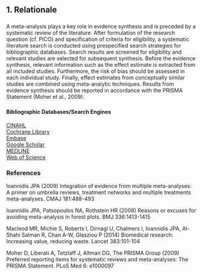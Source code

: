 ## **1. Relationale**
###
A meta-analysis plays a key role in evidence synthesis and is preceded by a systematic review of the literature. After formulation of the research question (cf. PICO) and specification of criteria for eligibility, a systematic literature search is conducted using prespecified search strategies for bibliographic databases. Search results are screened for eligibility and relevant studies are selected for subsequent synthesis. Before the evidence synthesis, relevant information such as the effect estimate is extracted from all included studies. Furthermore, the risk of bias should be assessed in each individual study. Finally, effect estimates from conceptually similar studies are combined using meta-analytic techniques. Results from evidence synthesis should be reported in accordance with the PRISMA Statement (Moher et al., 2009).

###
#### **Bibliographic Databases/Search Engines**
[CINAHL](https://ebscohost.com/nursing/products/cinahl-databases/the-cinahl-database)  
[Cochrane Library](https://cochranelibrary.com)  
[Embase](https://elsevier.com/solutions/embase-biomedical-research)  
[Google Scholar](https://scholar.google.com)  
[MEDLINE](https://ncbi.nlm.nih.gov/pubmed)  
[Web of Science](https://webofknowledge.com)  

### **References**
Ioannidis JPA (2009) Integration of evidence from multiple meta-analyses: A primer on umbrella reviews, treatment networks and multiple treatments meta-analyses. CMAJ 181:488-493  

Ioannidis JPA, Patsopoulos NA, Rothstein HR (2008) Reasons or excuses for avoiding meta-analysis in forest plots. BMJ 336:1413-1415  
  
Macleod MR, Michie S, Roberts I, Dirnagl U, Chalmers I, Ioannidis JPA, Al-Shahi Salman R, Chan A-W, Glasziou P (2014) Biomedical research: Increasing value, reducing waste. Lancet 383:101-104  

Moher D, Liberati A, Tetzlaff J, Altman DG, The PRISMA Group (2009) Preferred reporting items for systematic reviews and meta-analyses: The PRISMA Statement. PLoS Med 6: e1000097  
